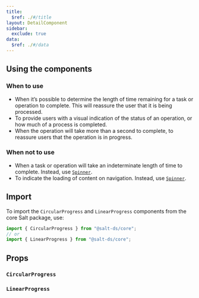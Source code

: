 ```yaml
---
title:
  $ref: ./#/title
layout: DetailComponent
sidebar:
  exclude: true
data:
  $ref: ./#/data
---
```


## Using the components

### When to use

- When it’s possible to determine the length of time remaining for a task or operation to complete. This will reassure the user that it is being processed.
- To provide users with a visual indication of the status of an operation, or how much of a process is completed.
- When the operation will take more than a second to complete, to reassure users that the operation is in progress.

### When not to use

- When a task or operation will take an indeterminate length of time to complete. Instead, use [`Spinner`](/salt/components/spinner).
- To indicate the loading of content on navigation. Instead, use [`Spinner`](/salt/components/spinner).

## Import

To import the `CircularProgress` and `LinearProgress` components from the core Salt package, use:

```js
import { CircularProgress } from "@salt-ds/core";
// or
import { LinearProgress } from "@salt-ds/core";
```

## Props

### `CircularProgress`

<PropsTable packageName="core" componentName="CircularProgress" />

### `LinearProgress`

<PropsTable packageName="core" componentName="LinearProgress" />
